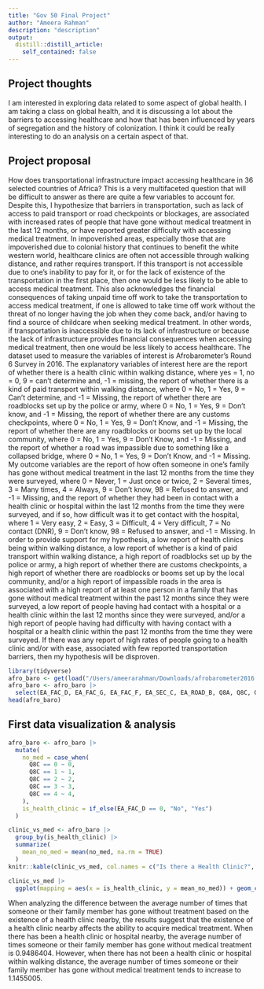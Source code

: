 ```yaml
---
title: "Gov 50 Final Project"
author: "Ameera Rahman"
description: "description"
output:
  distill::distill_article:
    self_contained: false
---
```




## Project thoughts

I am interested in exploring data related to some aspect of global health. I am taking a class on global health, and it is discussing a lot about the barriers to accessing healthcare and how that has been influenced by years of segregation and the history of colonization. I think it could be really interesting to do an analysis on a certain aspect of that. 

## Project proposal

How does transportational infrastructure impact accessing healthcare in 36 selected countries of Africa? This is a very multifaceted question that will be difficult to answer as there are quite a few variables to account for. Despite this, I hypothesize that barriers in transportation, such as lack of access to paid transport or road checkpoints or blockages, are associated with increased rates of people that have gone without medical treatment in the last 12 months, or have reported greater difficulty with accessing medical treatment. In impoverished areas, especially those that are impoverished due to colonial history that continues to benefit the white western world, healthcare clinics are often not accessible through walking distance, and rather requires transport. If this transport is not accessible due to one's inability to pay for it, or for the lack of existence of the transportation in the first place, then one would be less likely to be able to access medical treatment. This also acknowledges the financial consequences of taking unpaid time off work to take the transportation to access medical treatment, if one is allowed to take time off work without the threat of no longer having the job when they come back, and/or having to find a source of childcare when seeking medical treatment. In other words, if transportation is inaccessible due to its lack of infrastructure or because the lack of infrastructure provides financial consequences when accessing medical treatment, then one would be less likely to access healthcare. The dataset used to measure the variables of interest is Afrobarometer's Round 6 Survey in 2016. The explanatory variables of interest here are the report of whether there is a health clinic within walking distance, where yes = 1, no = 0, 9 = can't determine and, -1 = missing, the report of whether there is a kind of paid transport within walking distance, where 0 = No, 1 = Yes, 9 = Can’t determine, and -1 = Missing, the report of whether there are roadblocks set up by the police or army, where 0 = No, 1 = Yes, 9 = Don’t know, and -1 = Missing, the report of whether there are any customs checkpoints, where 0 = No, 1 = Yes, 9 = Don't Know, and -1 = Missing, the report of whether there are any roadblocks or booms set up by the local community, where 0 = No, 1 = Yes, 9 = Don't Know, and -1 = Missing, and the report of whether a road was impassible due to something like a collapsed bridge, where 0 = No, 1 = Yes, 9 = Don't Know, and -1 = Missing. My outcome variables are the report of how often someone in one's family has gone without medical treatment in the last 12 months from the time they were surveyed, where 0 = Never, 1 = Just once or twice, 2 = Several times, 3 = Many times, 4 = Always, 9 = Don’t know, 98 = Refused to answer, and -1 = Missing, and the report of whether they had been in contact with a health clinic or hospital within the last 12 months from the time they were surveyed, and if so, how difficult was it to get contact with the hospital, where 1 = Very easy, 2 = Easy, 3 = Difficult, 4 = Very difficult, 7 = No contact (DNR), 9 = Don’t know, 98 = Refused to answer, and -1 = Missing. In order to provide support for my hypothesis, a low report of health clinics being within walking distance, a low report of whether is a kind of paid transport within walking distance, a high report of roadblocks set up by the police or army, a high report of whether there are customs checkpoints, a high report of whether there are roadblocks or booms set up by the local community, and/or a high report of impassible roads in the area is associated with a high report of at least one person in a family that has gone without medical treatment within the past 12 months since they were surveyed, a low report of people having had contact with a hospital or a health clinic within the last 12 months since they were surveyed, and/or a high report of people having had difficulty with having contact with a hospital or a health clinic within the past 12 months from the time they were surveyed. If there was any report of high rates of people going to a health clinic and/or with ease, associated with few reported transportation barriers, then my hypothesis will be disproven. 

```r
library(tidyverse)
afro_baro <- get(load("/Users/ameerarahman/Downloads/afrobarometer2016.RData"))
afro_baro <- afro_baro |>
  select(EA_FAC_D, EA_FAC_G, EA_FAC_F, EA_SEC_C, EA_ROAD_B, Q8A, Q8C, Q8E)
head(afro_baro)
```

## First data visualization & analysis

```r
afro_baro <- afro_baro |>
  mutate(
    no_med = case_when(
      Q8C == 0 ~ 0,
      Q8C == 1 ~ 1,
      Q8C == 2 ~ 2,
      Q8C == 3 ~ 3, 
      Q8C == 4 ~ 4,
    ),
    is_health_clinic = if_else(EA_FAC_D == 0, "No", "Yes")
  )

clinic_vs_med <- afro_baro |>
  group_by(is_health_clinic) |>
  summarize(
    mean_no_med = mean(no_med, na.rm = TRUE)
  ) 
knitr::kable(clinic_vs_med, col.names = c("Is there a Health Clinic?", "Average Number of Times Gone Without Treatment"))

clinic_vs_med |>
  ggplot(mapping = aes(x = is_health_clinic, y = mean_no_med)) + geom_col(binwidth = 1) + labs(x = "Is there a Health Clinic Within Walking Distance?", y = "Average Tendency of Going Without Medical Treatment")
```

When analyzing the difference between the average number of times that someone or their family member has gone without treatment based on the existence of a health clinic nearby, the results suggest that the existence of a health clinic nearby affects the ability to acquire medical treatment. When there has been a health clinic or hospital nearby, the average number of times someone or their family member has gone without medical treatment is 0.9486404. However, when there has not been a health clinic or hospital within walking distance, the average number of times someone or their family member has gone without medical treatment tends to increase to 1.1455005. 


